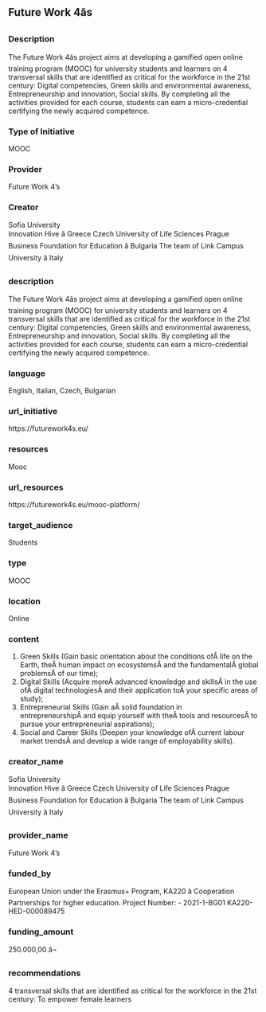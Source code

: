## Future Work 4âs
### Description

The Future Work 4âs project aims at developing a gamified open online training program (MOOC) for university students and learners on 4 transversal skills that are identified as critical for the workforce in the 21st century: 
Digital competencies, Green skills and environmental awareness, Entrepreneurship and innovation, Social skills.
By completing all the activities provided for each course, students can earn a micro-credential certifying the newly acquired competence. 

### Type of Initiative

MOOC

### Provider

Future Work 4's 

### Creator

Sofia University  
Innovation Hive â Greece
Czech University of Life Sciences Prague 
Business Foundation for Education â Bulgaria 
The team of Link Campus University â Italy 

### description

The Future Work 4âs project aims at developing a gamified open online training program (MOOC) for university students and learners on 4 transversal skills that are identified as critical for the workforce in the 21st century: 
Digital competencies, Green skills and environmental awareness, Entrepreneurship and innovation, Social skills.
By completing all the activities provided for each course, students can earn a micro-credential certifying the newly acquired competence. 

### language

English, Italian, Czech, Bulgarian

### url_initiative

https://futurework4s.eu/

### resources

Mooc

### url_resources

https://futurework4s.eu/mooc-platform/

### target_audience

Students

### type

MOOC

### location

Online

### content

1. Green Skills (Gain basic orientation about the conditions ofÂ life on the Earth, theÂ human impact on ecosystemsÂ and the fundamentalÂ global problemsÂ of our time);
2. Digital Skills (Acquire moreÂ advanced knowledge and skillsÂ in the use ofÂ digital technologiesÂ and their application toÂ your specific areas of study);
3. Entrepreneurial Skills (Gain aÂ solid foundation in entrepreneurshipÂ and equip yourself with theÂ tools and resourcesÂ to pursue your entrepreneurial aspirations);
4. Social and Career Skills (Deepen your knowledge ofÂ current labour market trendsÂ and develop a wide range of employability skills).

### creator_name

Sofia University  
Innovation Hive â Greece
Czech University of Life Sciences Prague 
Business Foundation for Education â Bulgaria 
The team of Link Campus University â Italy 

### provider_name

Future Work 4's 

### funded_by

European Union under the Erasmus+ Program, KA220 â Cooperation Partnerships for higher education. Project Number: - 2021-1-BG01 KA220-HED-000089475

### funding_amount

250.000,00 â¬

### recommendations

4 transversal skills that are identified as critical for the workforce in the 21st century:
To empower female learners 

